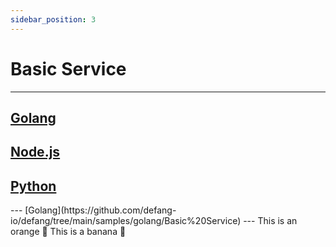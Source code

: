 ```yaml
---
sidebar_position: 3
---
```


# Basic Service

---
[Golang](https://github.com/defang-io/defang/tree/main/samples/golang/Basic%20Service)
---
[Node.js](https://github.com/defang-io/defang/tree/main/samples/nodejs/Basic%20Service)
---
[Python](https://github.com/defang-io/defang/tree/main/samples/python/Basic%20Service)
---


<Tabs>
  <TabItem value="apple" label="Apple" default>
---
[Golang](https://github.com/defang-io/defang/tree/main/samples/golang/Basic%20Service)
---
  </TabItem>
  <TabItem value="orange" label="Orange">
    This is an orange 🍊
  </TabItem>
  <TabItem value="banana" label="Banana">
    This is a banana 🍌
  </TabItem>
</Tabs>
